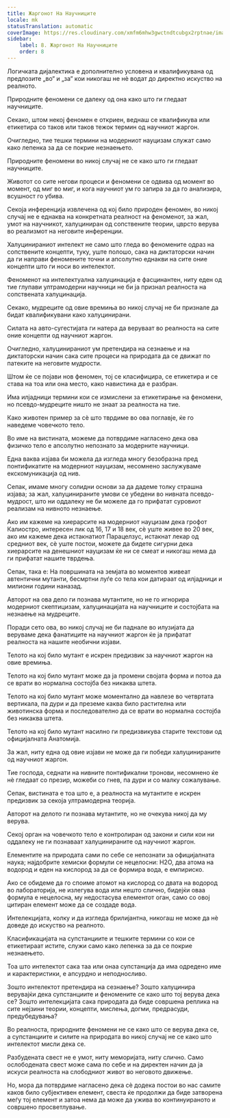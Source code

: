 ```yaml
---
title: Жаргонот На Научниците
locale: mk
statusTranslation: automatic
coverImage: https://res.cloudinary.com/xmfm6mhw3gwctndtcubgx2rptnae/image/upload/v1741354419/small_cover_la_gran_rebelion_28716e29d2.webp
sidebar:
    label: 8. Жаргонот На Научниците
    order: 8
---
```

Логичката дијалектика е дополнително условена и квалификувана од предлозите „во“ и „за“ кои никогаш не нè водат до директно искуство на реалното.

Природните феномени се далеку од она како што ги гледаат научниците.

Секако, штом некој феномен е откриен, веднаш се квалификува или етикетира со таков или таков тежок термин од научниот жаргон.

Очигледно, тие тешки термини на модерниот науцизам служат само како лепенка за да се покрие незнаењето.

Природните феномени во никој случај не се како што ги гледаат научниците.

Животот со сите негови процеси и феномени се одвива од момент во момент, од миг во миг, и кога научниот ум го запира за да го анализира, всушност го убива.

Секоја инференција извлечена од кој било природен феномен, во никој случај не е еднаква на конкретната реалност на феноменот, за жал, умот на научникот, халуциниран од сопствените теории, цврсто верува во реализмот на неговите инференции.

Халуцинираниот интелект не само што гледа во феномените одраз на сопствените концепти, туку, уште полошо, сака на диктаторски начин да ги направи феномените точни и апсолутно еднакви на сите оние концепти што ги носи во интелектот.

Феноменот на интелектуална халуцинација е фасцинантен, ниту еден од тие глупави ултрамодерни научници не би ја признал реалноста на сопствената халуцинација.

Секако, мудреците од овие времиња во никој случај не би признале да бидат квалификувани како халуцинирани.

Силата на авто-сугестијата ги натера да веруваат во реалноста на сите оние концепти од научниот жаргон.

Очигледно, халуцинираниот ум претендира на сезнаење и на диктаторски начин сака сите процеси на природата да се движат по патеките на неговите мудрости.

Штом ќе се појави нов феномен, тој се класифицира, се етикетира и се става на тоа или она место, како навистина да е разбран.

Има илјадници термини кои се измислени за етикетирање на феномени, но псевдо-мудреците ништо не знаат за реалноста на тие.

Како животен пример за сè што тврдиме во ова поглавје, ќе го наведеме човечкото тело.

Во име на вистината, можеме да потврдиме нагласено дека ова физичко тело е апсолутно непознато за модерните научници.

Една ваква изјава би можела да изгледа многу безобразна пред понтификатите на модерниот науцизам, несомнено заслужуваме екскомуникација од нив.

Сепак, имаме многу солидни основи за да дадеме толку страшна изјава; за жал, халуцинираните умови се убедени во нивната псевдо-мудрост, што ни оддалеку не би можеле да го прифатат суровиот реализам на нивното незнаење.

Ако им кажеме на хиерарсите на модерниот науцизам дека грофот Калиостро, интересен лик од 16, 17 и 18 век, сè уште живее во 20 век, ако им кажеме дека истакнатиот Парацелзус, истакнат лекар од средниот век, сè уште постои, можете да бидете сигурни дека хиерарсите на денешниот науцизам ќе ни се смеат и никогаш нема да ги прифатат нашите тврдења.

Сепак, така е: На површината на земјата во моментов живеат автентични мутанти, бесмртни луѓе со тела кои датираат од илјадници и милиони години наназад.

Авторот на ова дело ги познава мутантите, но не го игнорира модерниот скептицизам, халуцинацијата на научниците и состојбата на незнаење на мудреците.

Поради сето ова, во никој случај не би паднале во илузијата да веруваме дека фанатиците на научниот жаргон ќе ја прифатат реалноста на нашите необични изјави.

Телото на кој било мутант е искрен предизвик за научниот жаргон на овие времиња.

Телото на кој било мутант може да ја промени својата форма и потоа да се врати во нормална состојба без никаква штета.

Телото на кој било мутант може моментално да навлезе во четвртата вертикала, па дури и да преземе каква било растителна или животинска форма и последователно да се врати во нормална состојба без никаква штета.

Телото на кој било мутант насилно ги предизвикува старите текстови од официјалната Анатомија.

За жал, ниту една од овие изјави не може да ги победи халуцинираните од научниот жаргон.

Тие господа, седнати на нивните понтификални тронови, несомнено ќе нè гледаат со презир, можеби со гнев, па дури и со малку сожалување.

Сепак, вистината е тоа што е, а реалноста на мутантите е искрен предизвик за секоја ултрамодерна теорија.

Авторот на делото ги познава мутантите, но не очекува никој да му верува.

Секој орган на човечкото тело е контролиран од закони и сили кои ни оддалеку не ги познаваат халуцинираните од научниот жаргон.

Елементите на природата сами по себе се непознати за официјалната наука; најдобрите хемиски формули се нецелосни: H2O, два атома на водород и еден на кислород за да се формира вода, е емпириско.

Ако се обидеме да го споиме атомот на кислород со двата на водород во лабораторија, не излегува вода или нешто слично, бидејќи оваа формула е нецелосна, му недостасува елементот оган, само со овој цитиран елемент може да се создаде вода.

Интелекцијата, колку и да изгледа брилијантна, никогаш не може да нè доведе до искуство на реалното.

Класификацијата на супстанциите и тешките термини со кои се етикетираат истите, служи само како лепенка за да се покрие незнаењето.

Тоа што интелектот сака таа или онаа супстанција да има одредено име и карактеристики, е апсурдно и неподносливо.

Зошто интелектот претендира на сезнаење? Зошто халуцинира верувајќи дека супстанциите и феномените се како што тој верува дека се? Зошто интелекцијата сака природата да биде совршена реплика на сите нејзини теории, концепти, мислења, догми, предрасуди, предубедувања?

Во реалноста, природните феномени не се како што се верува дека се, а супстанциите и силите на природата во никој случај не се како што интелектот мисли дека се.

Разбудената свест не е умот, ниту меморијата, ниту слично. Само ослободената свест може сама по себе и на директен начин да ја искуси реалноста на слободниот живот во неговото движење.

Но, мора да потврдиме нагласено дека сè додека постои во нас самите каков било субјективен елемент, свеста ќе продолжи да биде затворена меѓу тој елемент и затоа нема да може да ужива во континуираното и совршено просветлување.

